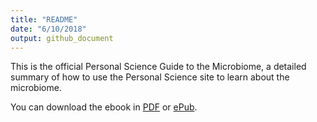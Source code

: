 ```yaml
---
title: "README"
date: "6/10/2018"
output: github_document
---
```



This is the official Personal Science Guide to the Microbiome, a detailed summary of how to use the Personal Science site to learn about the microbiome.

You can download the ebook in [PDF](psm.pdf) or [ePub](psm.epub).

